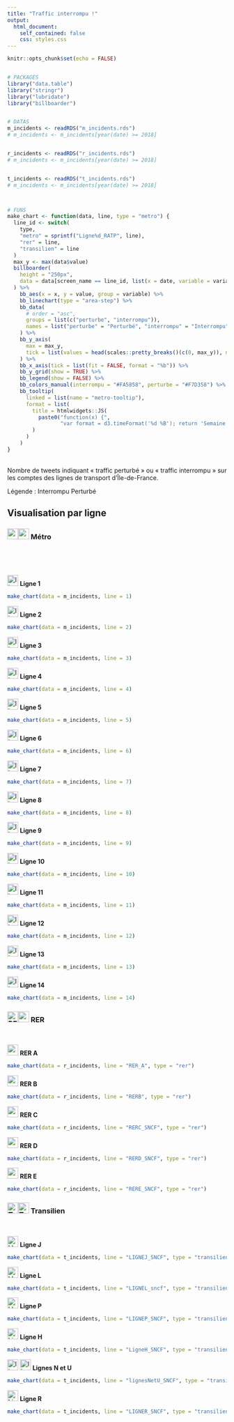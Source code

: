 ```yaml
---
title: "Traffic interrompu !"
output:
  html_document:
    self_contained: false
    css: styles.css
---
```



<script>
d3.timeFormatDefaultLocale({
   "dateTime":[
      "%A, le %e %B %Y, %X"
   ],
   "date":[
      "%d/%m/%Y"
   ],
   "time":[
      "%H:%M:%S"
   ],
   "periods":[
      "AM",
      "PM"
   ],
   "days":[
      "dimanche",
      "lundi",
      "mardi",
      "mercredi",
      "jeudi",
      "vendredi",
      "samedi"
   ],
   "shortDays":[
      "dim.",
      "lun.",
      "mar.",
      "mer.",
      "jeu.",
      "ven.",
      "sam."
   ],
   "months":[
      "janvier",
      "février",
      "mars",
      "avril",
      "mai",
      "juin",
      "juillet",
      "août",
      "septembre",
      "octobre",
      "novembre",
      "décembre"
   ],
   "shortMonths":[
      "janv.",
      "févr.",
      "mars",
      "avr.",
      "mai",
      "juin",
      "juil.",
      "août",
      "sept.",
      "oct.",
      "nov.",
      "déc."
   ]
});
</script>




```r
knitr::opts_chunk$set(echo = FALSE)


# PACKAGES
library("data.table")
library("stringr")
library("lubridate")
library("billboarder")


# DATAS
m_incidents <- readRDS("m_incidents.rds")
# m_incidents <- m_incidents[year(date) >= 2018]


r_incidents <- readRDS("r_incidents.rds")
# m_incidents <- m_incidents[year(date) >= 2018]


t_incidents <- readRDS("t_incidents.rds")
# m_incidents <- m_incidents[year(date) >= 2018]



# FUNS
make_chart <- function(data, line, type = "metro") {
  line_id <- switch(
    type,
    "metro" = sprintf("Ligne%d_RATP", line),
    "rer" = line,
    "transilien" = line
  )
  max_y <- max(data$value)
  billboarder(
    height = "250px",
    data = data[screen_name == line_id, list(x = date, variable = variable, value = value)]
  ) %>% 
    bb_aes(x = x, y = value, group = variable) %>% 
    bb_linechart(type = "area-step") %>% 
    bb_data(
      # order = "asc",
      groups = list(c("perturbe", "interrompu")),
      names = list("perturbe" = "Perturbé", "interrompu" = "Interrompu")
    ) %>% 
    bb_y_axis(
      max = max_y, 
      tick = list(values = head(scales::pretty_breaks()(c(0, max_y)), n = -1))
    ) %>% 
    bb_x_axis(tick = list(fit = FALSE, format = "%b")) %>% 
    bb_y_grid(show = TRUE) %>% 
    bb_legend(show = FALSE) %>% 
    bb_colors_manual(interrompu = "#FA5858", perturbe = "#F7D358") %>% 
    bb_tooltip(
      linked = list(name = "metro-tooltip"), 
      format = list(
        title = htmlwidgets::JS(
          paste0("function(x) {", 
                 "var format = d3.timeFormat('%d %B'); return 'Semaine du ' + format(x); }")
        )
      )
    )
}
```


<link rel="stylesheet" href="https://use.fontawesome.com/releases/v5.2.0/css/all.css" integrity="sha384-hWVjflwFxL6sNzntih27bfxkr27PmbbK/iSvJ+a4+0owXq79v+lsFkW54bOGbiDQ" crossorigin="anonymous">
<span class="main-icon">
<i class="fa fa-train" aria-hidden="true"></i>
</span>

<br>
Nombre de tweets indiquant &laquo; traffic perturbé &raquo; ou &laquo; traffic interrompu &raquo; sur les comptes des lignes de transport d'Île-de-France.
<br>

Légende : 
<span class="dot-red"></span> Interrompu
<span class="dot-orange"></span> Perturbé


## Visualisation par ligne {.tabset .tabset-pills .tabset-justified .nav-justified}

### <img src="www/Metro-M.svg" class="blue" alt="metro" width="25"/><img src="www/Metro-M-white.svg" class="white" alt="metro" width="25"/> Métro


</br>


</br>

<div class="row">
<div class="col-sm-3">
<img src="www/Paris_m_1_jms.svg" alt="line_1" width="25"/> **Ligne 1**
```r
make_chart(data = m_incidents, line = 1)
```
</div>

<div class="col-sm-3">
<img src="www/Paris_m_2_jms.svg" alt="line_2" width="25"/> **Ligne 2**
```r
make_chart(data = m_incidents, line = 2)
```
</div>

<div class="col-sm-3">
<img src="www/Paris_m_3_jms.svg" alt="line_3" width="25"/> **Ligne 3**
```r
make_chart(data = m_incidents, line = 3)
```
</div>

<div class="col-sm-3">
<img src="www/Paris_m_4_jms.svg" alt="line_4" width="25"/> **Ligne 4**
```r
make_chart(data = m_incidents, line = 4)
```
</div>

</div>




<div class="row">
<div class="col-sm-3">
<img src="www/Paris_m_5_jms.svg" alt="line_5" width="25"/> **Ligne 5**
```r
make_chart(data = m_incidents, line = 5)
```
</div>

<div class="col-sm-3">
<img src="www/Paris_m_6_jms.svg" alt="line_6" width="25"/> **Ligne 6**
```r
make_chart(data = m_incidents, line = 6)
```
</div>

<div class="col-sm-3">
<img src="www/Paris_m_7_jms.svg" alt="line_7" width="25"/> **Ligne 7**
```r
make_chart(data = m_incidents, line = 7)
```
</div>

<div class="col-sm-3">
<img src="www/Paris_m_8_jms.svg" alt="line_8" width="25"/> **Ligne 8**
```r
make_chart(data = m_incidents, line = 8)
```
</div>

</div>




<div class="row">
<div class="col-sm-3">
<img src="www/Paris_m_9_jms.svg" alt="line_9" width="25"/> **Ligne 9**
```r
make_chart(data = m_incidents, line = 9)
```
</div>

<div class="col-sm-3">
<img src="www/Paris_m_10_jms.svg" alt="line_10" width="25"/> **Ligne 10**
```r
make_chart(data = m_incidents, line = 10)
```
</div>

<div class="col-sm-3">
<img src="www/Paris_m_11_jms.svg" alt="line_11" width="25"/> **Ligne 11**
```r
make_chart(data = m_incidents, line = 11)
```
</div>

<div class="col-sm-3">
<img src="www/Paris_m_12_jms.svg" alt="line_12" width="25"/> **Ligne 12**
```r
make_chart(data = m_incidents, line = 12)
```
</div>

</div>




<div class="row">
<div class="col-sm-3">
<img src="www/Paris_m_13_jms.svg" alt="line_13" width="25"/> **Ligne 13**
```r
make_chart(data = m_incidents, line = 13)
```
</div>

<div class="col-sm-3">
<img src="www/Paris_m_14_jms.svg" alt="line_14" width="25"/> **Ligne 14**
```r
make_chart(data = m_incidents, line = 14)
```
</div>


</div> <!-- end row -->



### <img src="www/RER.svg" class="blue" alt="RER" width="25"/><img src="www/RER-white.svg" class="white" alt="metro" width="25"/> RER

<br>

<div class="row">

<div class="col-sm-4">
<img src="www/Paris_RER_A_icon.svg" alt="rer_a" width="25"/> **RER A**
```r
make_chart(data = r_incidents, line = "RER_A", type = "rer")
```
</div>

<div class="col-sm-4">
<img src="www/Paris_RER_B_icon.svg" alt="rer_b" width="25"/> **RER B**
```r
make_chart(data = r_incidents, line = "RERB", type = "rer")
```
</div>

<div class="col-sm-4">
<img src="www/Paris_RER_C_icon.svg" alt="rer_c" width="25"/> **RER C**
```r
make_chart(data = r_incidents, line = "RERC_SNCF", type = "rer")
```
</div>


</div>


<div class="row">

<div class="col-sm-4">
<img src="www/Paris_RER_D_icon.svg" alt="rer_d" width="25"/> **RER D**
```r
make_chart(data = r_incidents, line = "RERD_SNCF", type = "rer")
```
</div>

<div class="col-sm-4">
<img src="www/Paris_RER_E_icon.svg" alt="rer_e" width="25"/> **RER E**
```r
make_chart(data = r_incidents, line = "RERE_SNCF", type = "rer")
```
</div>

</div> <!-- end row -->


### <img src="www/Logo_train_transilien.svg" class="blue" alt="Transilien" width="25"/><img src="www/Logo_train_transilien-white.svg" class="white" alt="Transilien" width="25"/> Transilien

</br>

<div class="row">

<div class="col-sm-4">
<img src="www/Logo_Paris_Transilien_ligneJ.svg" alt="LIGNEJ_SNCF" width="25"/> **Ligne J**
```r
make_chart(data = t_incidents, line = "LIGNEJ_SNCF", type = "transilien")
```
</div>

<div class="col-sm-4">
<img src="www/Logo_Paris_Transilien_ligneL.svg" alt="LIGNEL_sncf" width="25"/> **Ligne L**
```r
make_chart(data = t_incidents, line = "LIGNEL_sncf", type = "transilien")
```
</div>

<div class="col-sm-4">
<img src="www/Logo_Paris_Transilien_ligneP.svg" alt="LIGNEP_SNCF" width="25"/> **Ligne P**
```r
make_chart(data = t_incidents, line = "LIGNEP_SNCF", type = "transilien")
```
</div>


</div> <!-- end row -->


<div class="row">

<div class="col-sm-4">
<img src="www/Logo_Paris_Transilien_ligneH.svg" alt="LigneH_SNCF" width="25"/> **Ligne H**
```r
make_chart(data = t_incidents, line = "LigneH_SNCF", type = "transilien")
```
</div>

<div class="col-sm-4">
<img src="www/Logo_Paris_Transilien_ligneN.svg" alt="lignesNetU_SNCF" width="25"/> 
<img src="www/Logo_Paris_Transilien_ligneU.svg" alt="lignesNetU_SNCF" width="25"/> **Lignes N et U**
```r
make_chart(data = t_incidents, line = "lignesNetU_SNCF", type = "transilien")
```
</div>

<div class="col-sm-4">
<img src="www/Logo_Paris_Transilien_ligneR.svg" alt="LigneR_SNCF" width="25"/> **Ligne R**
```r
make_chart(data = t_incidents, line = "LIGNER_SNCF", type = "transilien")
```
</div>


</div> <!-- end row --> 


